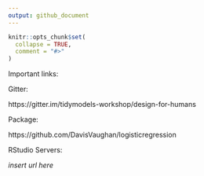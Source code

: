 ```yaml
---
output: github_document
---
```


<!-- README.md is generated from README.Rmd. Please edit that file -->

```r
knitr::opts_chunk$set(
  collapse = TRUE,
  comment = "#>"
)
```

Important links:

Gitter:

https://gitter.im/tidymodels-workshop/design-for-humans

Package:

https://github.com/DavisVaughan/logisticregression

RStudio Servers:

_insert url here_